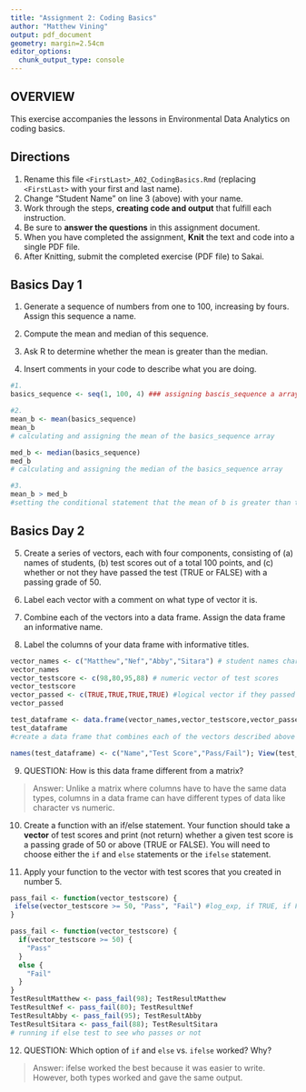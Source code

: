 ```yaml
---
title: "Assignment 2: Coding Basics"
author: "Matthew Vining"
output: pdf_document
geometry: margin=2.54cm
editor_options: 
  chunk_output_type: console
---
```


## OVERVIEW

This exercise accompanies the lessons in Environmental Data Analytics on coding basics.

## Directions

1.  Rename this file `<FirstLast>_A02_CodingBasics.Rmd` (replacing `<FirstLast>` with your first and last name).
2.  Change "Student Name" on line 3 (above) with your name.
3.  Work through the steps, **creating code and output** that fulfill each instruction.
4.  Be sure to **answer the questions** in this assignment document.
5.  When you have completed the assignment, **Knit** the text and code into a single PDF file.
6.  After Knitting, submit the completed exercise (PDF file) to Sakai.

## Basics Day 1

1.  Generate a sequence of numbers from one to 100, increasing by fours. Assign this sequence a name.

2.  Compute the mean and median of this sequence.

3.  Ask R to determine whether the mean is greater than the median.

4.  Insert comments in your code to describe what you are doing.

```r
#1.
basics_sequence <- seq(1, 100, 4) ### assigning bascis_sequence a array of number 1 through 100 and by increments of 4

#2. 
mean_b <- mean(basics_sequence) 
mean_b
# calculating and assigning the mean of the basics_sequence array

med_b <- median(basics_sequence)
med_b
# calculating and assigning the median of the basics_sequence array

#3.
mean_b > med_b
#setting the conditional statement that the mean of b is greater than the median of b to see if R returns a true or false statement
```

## Basics Day 2

5.  Create a series of vectors, each with four components, consisting of (a) names of students, (b) test scores out of a total 100 points, and (c) whether or not they have passed the test (TRUE or FALSE) with a passing grade of 50.

6.  Label each vector with a comment on what type of vector it is.

7.  Combine each of the vectors into a data frame. Assign the data frame an informative name.

8.  Label the columns of your data frame with informative titles.

```r
vector_names <- c("Matthew","Nef","Abby","Sitara") # student names character vector
vector_names
vector_testscore <- c(98,80,95,88) # numeric vector of test scores
vector_testscore
vector_passed <- c(TRUE,TRUE,TRUE,TRUE) #logical vector if they passed test or not
vector_passed

test_dataframe <- data.frame(vector_names,vector_testscore,vector_passed) 
test_dataframe
#create a data frame that combines each of the vectors described above

names(test_dataframe) <- c("Name","Test Score","Pass/Fail"); View(test_dataframe) # labeled columns of data
```

9.  QUESTION: How is this data frame different from a matrix?

> Answer: Unlike a matrix where columns have to have the same data types, columns in a data frame can have different types of data like character vs numeric.

10. Create a function with an if/else statement. Your function should take a **vector** of test scores and print (not return) whether a given test score is a passing grade of 50 or above (TRUE or FALSE). You will need to choose either the `if` and `else` statements or the `ifelse` statement. 

11. Apply your function to the vector with test scores that you created in number 5.

```r
pass_fail <- function(vector_testscore) {
 ifelse(vector_testscore >= 50, "Pass", "Fail") #log_exp, if TRUE, if FALSE
}

pass_fail <- function(vector_testscore) {
  if(vector_testscore >= 50) {
    "Pass"
  } 
  else {
    "Fail"
  }
}
TestResultMatthew <- pass_fail(98); TestResultMatthew
TestResultNef <- pass_fail(80); TestResultNef
TestResultAbby <- pass_fail(95); TestResultAbby
TestResultSitara <- pass_fail(88); TestResultSitara
# running if else test to see who passes or not
```

12. QUESTION: Which option of `if` and `else` vs. `ifelse` worked? Why?

> Answer: ifelse worked the best because it was easier to write. However, both types worked and gave the same output.
